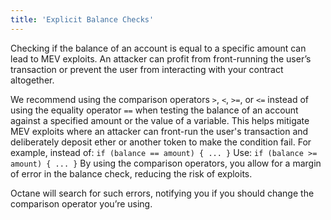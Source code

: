```yaml
---
title: 'Explicit Balance Checks'
---
```


Checking if the balance of an account is equal to a specific amount can lead to MEV exploits. An attacker can profit from front-running the user’s transaction or prevent the user from interacting with your contract altogether.

We recommend using the comparison operators `>`, `<`, `>=`, or `<=` instead of using the equality operator `==` when testing the balance of an account against a specified amount or the value of a variable. This helps mitigate MEV exploits where an attacker can front-run the user's transaction and deliberately deposit ether or another token to make the condition fail. For example, instead of: `if (balance == amount) { ... }` Use: `if (balance >= amount) { ... }` By using the comparison operators, you allow for a margin of error in the balance check, reducing the risk of exploits.

Octane will search for such errors, notifying you if you should change the comparison operator you’re using.
